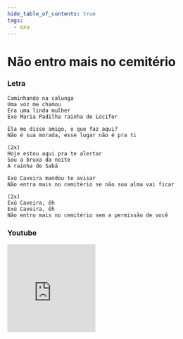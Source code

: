 ```yaml
---
hide_table_of_contents: true
tags:
  - exu
---
```


# Não entro mais no cemitério

### Letra

```text
Caminhando na calunga
Uma voz me chamou
Era uma linda mulher
Exú Maria Padilha rainha de Lúcifer

Ela me disse amigo, o que faz aqui?
Não é sua morada, esse lugar não é pra ti

(2x)
Hoje estou aqui pra te alertar
Sou a bruxa da noite
A rainha de Sabá

Exú Caveira mandou te avisar
Não entra mais no cemitério se não sua alma vai ficar

(2x)
Exú Caveira, êh
Exú Caveira, êh
Não entro mais no cemitério sem a permissão de você
```

### Youtube

<iframe
  width="200"
  height="200"
  src="https://www.youtube.com/embed/nhYqmRvKJp8"
  title="YouTube video player"
  frameborder="0"
  allow="accelerometer; autoplay; clipboard-write; encrypted-media; gyroscope; picture-in-picture; web-share"
  referrerpolicy="strict-origin-when-cross-origin"
  allowfullscreen
></iframe>
